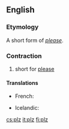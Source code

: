 {{also|PLZ|plž|pĺž}}
==English==

===Etymology===
A short form of ''[[please]]''.

===Contraction===
{{head|en|contraction}}

# {{context|slang|lang=en}} short for [[please]]

====Translations====
{{trans-top|short for please}}
* French: {{t+|fr|svp}}
{{trans-mid}}
* Icelandic: {{t|is|plís}}
{{trans-bottom}}

[[cs:plz]]
[[it:plz]]
[[fi:plz]]